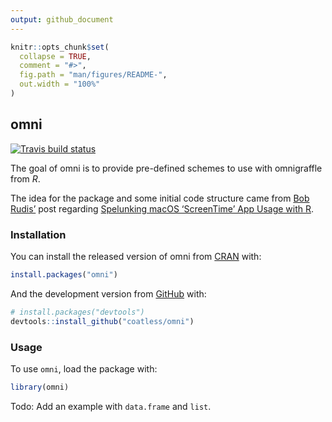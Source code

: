 ```yaml
---
output: github_document
---
```


<!-- README.md is generated from README.Rmd. Please edit that file -->

```r
knitr::opts_chunk$set(
  collapse = TRUE,
  comment = "#>",
  fig.path = "man/figures/README-",
  out.width = "100%"
)
```

## omni

<!-- badges: start -->
[![Travis build status](https://travis-ci.com/coatless/omni.svg?branch=master)](https://travis-ci.com/coatless/omni)
<!-- badges: end -->

The goal of omni is to provide pre-defined schemes to use with omnigraffle
from _R_.

The idea for the package and some initial code structure came from
[Bob Rudis'](https://rud.is/b/) post regarding 
[Spelunking macOS ‘ScreenTime’ App Usage with R](https://rud.is/b/2019/10/28/spelunking-macos-screentime-app-usage-with-r/).

### Installation

You can install the released version of omni from [CRAN](https://CRAN.R-project.org) with:

``` r
install.packages("omni")
```

And the development version from [GitHub](https://github.com/) with:

``` r
# install.packages("devtools")
devtools::install_github("coatless/omni")
```

### Usage

To use `omni`, load the package with: 

```r
library(omni)
```


Todo: Add an example with `data.frame` and `list`.

